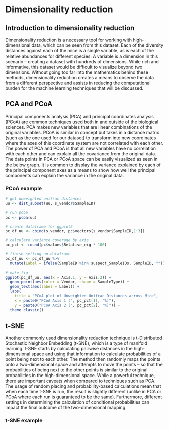 # Dimensionality reduction {#dim_red}
## Introduction to dimensionality reduction
Dimensionality reduction is a necessary tool for working with high-dimensional data, which can be seen from this dataset. Each of the diversity distances against each of the mice is a single variable, as is each of the relative abundances for different species. A variable is a dimension in this scenario – creating a dataset with hundreds of dimensions. While rich and informative, this dataset would be difficult to visualize beyond two dimensions. Without going too far into the mathematics behind these methods, dimensionality reduction creates a means to observe the data from a different perspective and assists in reducing the computational burden for the machine learning techniques that will be discussed.

## PCA and PCoA
Principal components analysis (PCA) and principal coordinates analysis (PCoA) are common techniques used both in and outside of the biological sciences. PCA makes new variables that are linear combinations of the original variables. PCoA is similar in concept but takes in a distance matrix (such as the one used for our dataset) to transform into new coordinates where the axes of this coordinate system are not correlated with each other. The power of PCA and PCoA is that all new variables have no correlation with each other and can explain all the covariance from the original data. The data points in PCA or PCoA space can be easily visualized as seen in the below graph. It is common to display the variance explained by each of the principal component axes as a means to show how well the principal components can explain the variance in the original data.

### PCoA example
```r
# get unweighted unifrac distances
uu <- dist_subset(uu, s_vendor$SampleID)

# run pcoa
pc <- pcoa(uu)

# create dataframe for ggplot2
pc_df_uu <- cbind(s_vendor, pc$vectors[s_vendor$SampleID,1:3])

# calculate variance coverage by axis
pc_pct <- round(pc$values$Relative_eig * 100)

# finish setting up dataframe
pc_df_uu <- pc_df_uu %>%
  mutate(Label = ifelse(SampleID %in% suspect_SampleIDs, SampleID, ""))

# make fig
ggplot(pc_df_uu, aes(x = Axis.1, y = Axis.2)) +
  geom_point(aes(color = Vendor, shape = SampleType)) +
  geom_text(aes(label = Label)) +
  labs(
    title = "PCoA plot of Unweighted Unifrac Distances across Mice",
    x = paste0("PCoA Axis 1 (", pc_pct[1], "%)"),
    y = paste0("PCoA Axis 2 (", pc_pct[2], "%)")) +
  theme_classic()
```

## t-SNE
Another commonly used dimensionality reduction technique is t-Distributed Stochastic Neighbor Embedding (t-SNE), which is a type of manifold learning. t-SNE starts by calculating pairwise distances in the high-dimensional space and using that information to calculate probabilities of a point being next to each other. The method then randomly maps the points onto a two-dimensional space and attempts to move the points – so that the probabilities of being next to the other points is similar to the original probabilities in the high-dimensional space. While a powerful technique, there are important caveats when compared to techniques such as PCA. The usage of random placing and probability-based calculations mean that when each time t-SNE is run, the result is slightly different (unlike in PCA or PCoA where each run is guaranteed to be the same). Furthermore, different settings in determining the calculation of conditional probabilities can impact the final outcome of the two-dimensional mapping.

### t-SNE example
<!-- You can write citations, too. For example, we are using the **bookdown** package [@R-bookdown] in this sample book, which was built on top of R Markdown and **knitr** [@xie2015]. Test [@WinNT] test_article [@ahu61] -->
